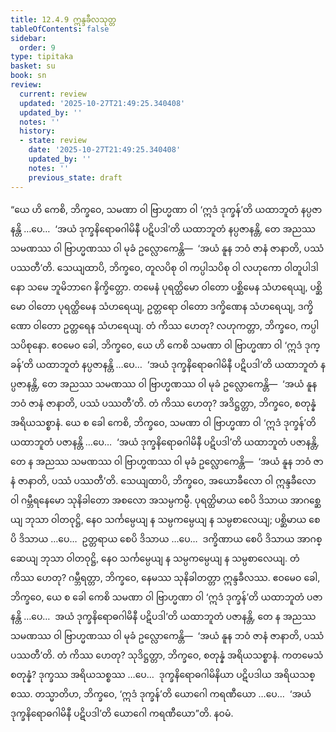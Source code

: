 ```yaml
---
title: 12.4.9 ဣန္ဒခီလသုတ္တ
tableOfContents: false
sidebar:
  order: 9
type: tipitaka
basket: su
book: sn
review:
  current: review
  updated: '2025-10-27T21:49:25.340408'
  updated_by: ''
  notes: ''
  history:
  - state: review
    date: '2025-10-27T21:49:25.340408'
    updated_by: ''
    notes: ''
    previous_state: draft
---
```



<ReviewStatus review={frontmatter.review} showDetails={true} />

<HypothesisAnnotation frontmatter={frontmatter} />

<DynamicBreadcrumb />

<Division number="1109" book="sn" e="ch" v="18" p="445">

<Paragraph number="2342" book="sn">
“ယေ ဟိ ကေစိ, ဘိက္ခဝေ, သမဏာ ဝါ ဗြာဟ္မဏာ ဝါ ‘ဣဒံ ဒုက္ခန်’တိ ယထာဘူတံ နပ္ပဇာနန္တိ …ပေ…  ‘အယံ ဒုက္ခနိရောဓဂါမိနီ ပဋိပဒါ’တိ ယထာဘူတံ နပ္ပဇာနန္တိ, တေ အညဿ သမဏဿ ဝါ ဗြာဟ္မဏဿ ဝါ မုခံ ဥလ္လောကေန္တိ—  ‘အယံ နူန ဘဝံ ဇာနံ ဇာနာတိ, ပဿံ ပဿတီ’တိ.
</Paragraph>

<Paragraph number="2343" book="sn">
သေယျထာပိ, ဘိက္ခဝေ, တူလပိစု ဝါ ကပ္ပါသပိစု ဝါ လဟုကော ဝါတူပါဒါနော သမေ ဘူမိဘာဂေ နိက္ခိတ္တော. တမေနံ ပုရတ္ထိမော ဝါတော ပစ္ဆိမေန သံဟရေယျ, ပစ္ဆိမော ဝါတော ပုရတ္ထိမေန သံဟရေယျ, ဥတ္တရော ဝါတော ဒက္ခိဏေန သံဟရေယျ, ဒက္ခိဏော ဝါတော ဥတ္တရေန သံဟရေယျ. တံ ကိဿ ဟေတု? လဟုကတ္တာ, ဘိက္ခဝေ, ကပ္ပါသပိစုနော. ဧဝမေဝ ခေါ, ဘိက္ခဝေ, ယေ ဟိ ကေစိ သမဏာ ဝါ ဗြာဟ္မဏာ ဝါ ‘ဣဒံ ဒုက္ခန်’တိ ယထာဘူတံ နပ္ပဇာနန္တိ …ပေ…  ‘အယံ ဒုက္ခနိရောဓဂါမိနီ ပဋိပဒါ’တိ ယထာဘူတံ နပ္ပဇာနန္တိ, တေ အညဿ သမဏဿ ဝါ ဗြာဟ္မဏဿ ဝါ မုခံ ဥလ္လောကေန္တိ—  ‘အယံ နူန ဘဝံ ဇာနံ ဇာနာတိ, ပဿံ ပဿတီ’တိ. တံ ကိဿ ဟေတု? အဒိဋ္ဌတ္တာ, ဘိက္ခဝေ, စတုန္နံ အရိယသစ္စာနံ.
</Paragraph>

<Paragraph number="2344" book="sn">
ယေ စ ခေါ ကေစိ, ဘိက္ခဝေ, သမဏာ ဝါ ဗြာဟ္မဏာ ဝါ ‘ဣဒံ ဒုက္ခန်’တိ ယထာဘူတံ ပဇာနန္တိ …ပေ…  ‘အယံ ဒုက္ခနိရောဓဂါမိနီ ပဋိပဒါ’တိ ယထာဘူတံ ပဇာနန္တိ, တေ န အညဿ သမဏဿ ဝါ ဗြာဟ္မဏဿ ဝါ မုခံ ဥလ္လောကေန္တိ—  ‘အယံ နူန ဘဝံ ဇာနံ ဇာနာတိ, ပဿံ ပဿတီ’တိ.
</Paragraph>

<Paragraph number="2345" book="sn">
သေယျထာပိ, ဘိက္ခဝေ, အယောခီလော ဝါ ဣန္ဒခီလော ဝါ ဂမ္ဘီရနေမော သုနိခါတော အစလော အသမ္ပကမ္ပီ. ပုရတ္ထိမာယ စေပိ ဒိသာယ အာဂစ္ဆေယျ ဘုသာ ဝါတဝုဋ္ဌိ, နေဝ သင်္ကမ္ပေယျ န သမ္ပကမ္ပေယျ န သမ္ပစာလေယျ; ပစ္ဆိမာယ စေပိ ဒိသာယ …ပေ…  ဥတ္တရာယ စေပိ ဒိသာယ …ပေ…  ဒက္ခိဏာယ စေပိ ဒိသာယ အာဂစ္ဆေယျ ဘုသာ ဝါတဝုဋ္ဌိ, နေဝ သင်္ကမ္ပေယျ န သမ္ပကမ္ပေယျ န သမ္ပစာလေယျ. တံ ကိဿ ဟေတု? ဂမ္ဘီရတ္တာ, ဘိက္ခဝေ, နေမဿ သုနိခါတတ္တာ ဣန္ဒခီလဿ. ဧဝမေဝ ခေါ, ဘိက္ခဝေ, ယေ စ ခေါ ကေစိ သမဏာ ဝါ ဗြာဟ္မဏာ ဝါ ‘ဣဒံ ဒုက္ခန်’တိ ယထာဘူတံ ပဇာနန္တိ …ပေ…  အယံ ဒုက္ခနိရောဓဂါမိနီ ပဋိပဒါ’တိ ယထာဘူတံ ပဇာနန္တိ, တေ န အညဿ သမဏဿ ဝါ ဗြာဟ္မဏဿ ဝါ မုခံ ဥလ္လောကေန္တိ—  ‘အယံ နူန ဘဝံ ဇာနံ ဇာနာတိ, ပဿံ ပဿတီ’တိ. တံ ကိဿ ဟေတု? သုဒိဋ္ဌတ္တာ, ဘိက္ခဝေ, စတုန္နံ အရိယသစ္စာနံ. ကတမေသံ စတုန္နံ? ဒုက္ခဿ အရိယသစ္စဿ …ပေ…  ဒုက္ခနိရောဓဂါမိနိယာ ပဋိပဒါယ အရိယသစ္စဿ.
</Paragraph>

<Paragraph number="2346" book="sn">
တသ္မာတိဟ, ဘိက္ခဝေ, ‘ဣဒံ ဒုက္ခန်’တိ ယောဂေါ ကရဏီယော …ပေ…  ‘အယံ ဒုက္ခနိရောဓဂါမိနီ ပဋိပဒါ’တိ ယောဂေါ ကရဏီယော”တိ.

</Paragraph>
</Division>

<Paragraph number="2347" type="center" book="sn">
နဝမံ.
</Paragraph>